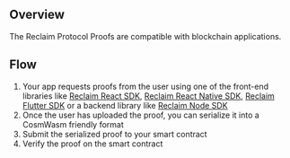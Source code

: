 


## Overview

The Reclaim Protocol Proofs are compatible with blockchain applications.

## Flow
1. Your app requests proofs from the user using one of the front-end libraries like [Reclaim React SDK](/react), [Reclaim React Native SDK](/react-native), [Reclaim Flutter SDK](/flutter) or a backend library like [Reclaim Node SDK](/node)
2. Once the user has uploaded the proof, you can serialize it into a CosmWasm friendly format
3. Submit the serialized proof to your smart contract
4. Verify the proof on the smart contract

